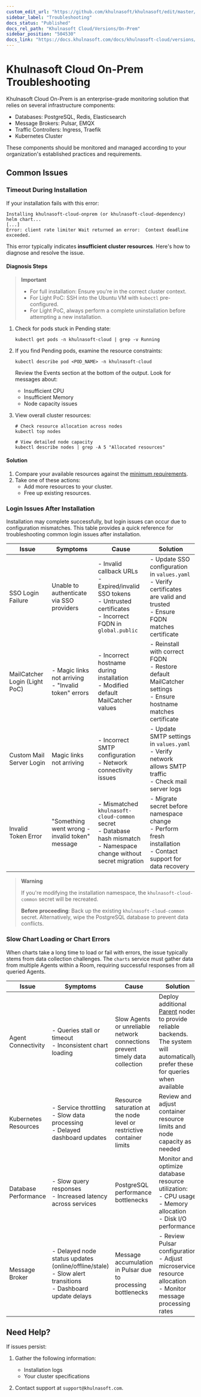 ```yaml
---
custom_edit_url: "https://github.com/khulnasoft/khulnasoft/edit/master/docs/khulnasoft-cloud/khulnasoft-cloud-on-prem/troubleshooting.md"
sidebar_label: "Troubleshooting"
docs_status: "Published"
docs_rel_path: "Khulnasoft Cloud/Versions/On-Prem"
sidebar_position: "504530"
docs_link: "https://docs.khulnasoft.com/docs/khulnasoft-cloud/versions/on-prem/troubleshooting"
---
```


# Khulnasoft Cloud On-Prem Troubleshooting

Khulnasoft Cloud On-Prem is an enterprise-grade monitoring solution that relies on several infrastructure components:

- Databases: PostgreSQL, Redis, Elasticsearch
- Message Brokers: Pulsar, EMQX
- Traffic Controllers: Ingress, Traefik
- Kubernetes Cluster

These components should be monitored and managed according to your organization's established practices and requirements.

## Common Issues

### Timeout During Installation

If your installation fails with this error:

```
Installing khulnasoft-cloud-onprem (or khulnasoft-cloud-dependency) helm chart...
[...]
Error: client rate limiter Wait returned an error:  Context deadline exceeded.
```

This error typically indicates **insufficient cluster resources**. Here's how to diagnose and resolve the issue.

#### Diagnosis Steps

> **Important**
>
> - For full installation: Ensure you're in the correct cluster context.
> - For Light PoC: SSH into the Ubuntu VM with `kubectl` pre-configured.
> - For Light PoC, always perform a complete uninstallation before attempting a new installation.

1. Check for pods stuck in Pending state:

   ```shell
   kubectl get pods -n khulnasoft-cloud | grep -v Running
   ```

2. If you find Pending pods, examine the resource constraints:

   ```shell
   kubectl describe pod <POD_NAME> -n khulnasoft-cloud
   ```

   Review the Events section at the bottom of the output. Look for messages about:
    - Insufficient CPU
    - Insufficient Memory
    - Node capacity issues

3. View overall cluster resources:

   ```shell
   # Check resource allocation across nodes
   kubectl top nodes
   
   # View detailed node capacity
   kubectl describe nodes | grep -A 5 "Allocated resources"
   ```

#### Solution

1. Compare your available resources against the [minimum requirements](/docs/khulnasoft-cloud/versions/on-prem/installation#system-requirements).
2. Take one of these actions:
    - Add more resources to your cluster.
    - Free up existing resources.

### Login Issues After Installation

Installation may complete successfully, but login issues can occur due to configuration mismatches. This table provides a quick reference for troubleshooting common login issues after installation.

| Issue                         | Symptoms                                                | Cause                                                                                                                         | Solution                                                                                                                          |
|-------------------------------|---------------------------------------------------------|-------------------------------------------------------------------------------------------------------------------------------|-----------------------------------------------------------------------------------------------------------------------------------|
| SSO Login Failure             | Unable to authenticate via SSO providers                | - Invalid callback URLs<br/>- Expired/invalid SSO tokens<br/>- Untrusted certificates<br/>- Incorrect FQDN in `global.public` | - Update SSO configuration in `values.yaml`<br/>- Verify certificates are valid and trusted<br/>- Ensure FQDN matches certificate |
| MailCatcher Login (Light PoC) | - Magic links not arriving<br/>- "Invalid token" errors | - Incorrect hostname during installation<br/>- Modified default MailCatcher values                                            | - Reinstall with correct FQDN<br/>- Restore default MailCatcher settings<br/>- Ensure hostname matches certificate                |
| Custom Mail Server Login      | Magic links not arriving                                | - Incorrect SMTP configuration<br/>- Network connectivity issues                                                              | - Update SMTP settings in `values.yaml`<br/>- Verify network allows SMTP traffic<br/>- Check mail server logs                     |
| Invalid Token Error           | "Something went wrong - invalid token" message          | - Mismatched `khulnasoft-cloud-common` secret<br/>- Database hash mismatch<br/>- Namespace change without secret migration       | - Migrate secret before namespace change<br/>- Perform fresh installation<br/>- Contact support for data recovery                 |

> **Warning**
>
> If you're modifying the installation namespace, the `khulnasoft-cloud-common` secret will be recreated.
>
> **Before proceeding**: Back up the existing `khulnasoft-cloud-common` secret. Alternatively, wipe the PostgreSQL database to prevent data conflicts.

### Slow Chart Loading or Chart Errors

When charts take a long time to load or fail with errors, the issue typically stems from data collection challenges. The `charts` service must gather data from multiple Agents within a Room, requiring successful responses from all queried Agents.

| Issue                | Symptoms                                                                                                        | Cause                                                                        | Solution                                                                                                                                                                                  |
|----------------------|-----------------------------------------------------------------------------------------------------------------|------------------------------------------------------------------------------|-------------------------------------------------------------------------------------------------------------------------------------------------------------------------------------------|
| Agent Connectivity   | - Queries stall or timeout<br/>- Inconsistent chart loading                                                     | Slow Agents or unreliable network connections prevent timely data collection | Deploy additional [Parent](/docs/observability-centralization-points) nodes to provide reliable backends. The system will automatically prefer these for queries when available |
| Kubernetes Resources | - Service throttling<br/>- Slow data processing<br/>- Delayed dashboard updates                                 | Resource saturation at the node level or restrictive container limits        | Review and adjust container resource limits and node capacity as needed                                                                                                                   |
| Database Performance | - Slow query responses<br/>- Increased latency across services                                                  | PostgreSQL performance bottlenecks                                           | Monitor and optimize database resource utilization:<br/>- CPU usage<br/>- Memory allocation<br/>- Disk I/O performance                                                                    |
| Message Broker       | - Delayed node status updates (online/offline/stale)<br/>- Slow alert transitions<br/>- Dashboard update delays | Message accumulation in Pulsar due to processing bottlenecks                 | - Review Pulsar configuration<br/>- Adjust microservice resource allocation<br/>- Monitor message processing rates                                                                        |

## Need Help?

If issues persist:

1. Gather the following information:

    - Installation logs
    - Your cluster specifications

2. Contact support at `support@khulnasoft.com`.
